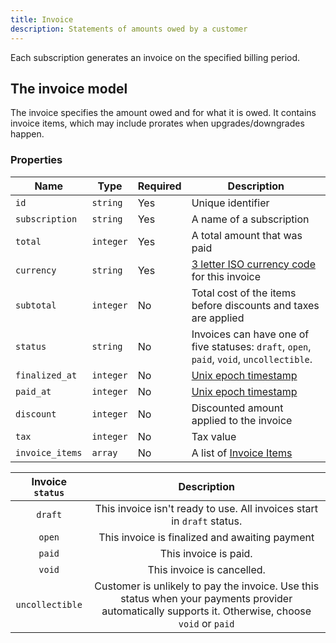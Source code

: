 ```yaml
---
title: Invoice
description: Statements of amounts owed by a customer
---
```


Each subscription generates an invoice on the specified billing period. 

## The invoice model

The invoice specifies the amount owed and for what it is owed. It contains invoice items, which may include prorates when upgrades/downgrades happen.
### Properties

| Name            | Type      | Required | Description                                                |
| --------------- | --------- | -------- | ---------------------------------------------------------- |
| `id`            | `string`  | Yes      | Unique identifier                                          |
| `subscription`  | `string`  | Yes      | A name of a subscription                                   |
| `total`         | `integer` | Yes      | A total amount that was paid                               |
| `currency`      | `string`  | Yes      | [3 letter ISO currency code](https://www.iso.org/iso-4217-currency-codes.html) for this invoice                    |
| `subtotal`      | `integer` | No       | Total cost of the items before discounts and taxes are applied                                          |
| `status`        | `string`  | No       | Invoices can have one of five statuses: `draft`, `open`, `paid`, `void`, `uncollectible`.                                                |
| `finalized_at`  | `integer` | No       | [Unix epoch timestamp](https://en.wikipedia.org/wiki/Unix_time)                                         |
| `paid_at`       | `integer` | No       |[Unix epoch timestamp](https://en.wikipedia.org/wiki/Unix_time)                                           |
| `discount`      | `integer` | No       | Discounted amount applied to the invoice                                         |
| `tax`           | `integer` | No       | Tax value                                                  |
| `invoice_items` | `array`   | No       | A list of [Invoice Items](/revenue-resources/invoice-item) |


| Invoice `status` |                                                                     Description                                                                    |
|:----------------:|:--------------------------------------------------------------------------------------------------------------------------------------------------:|
| `draft`          | This invoice isn't ready to use. All invoices start in  `draft` status.                                                                            |
| `open`           | This invoice is finalized and awaiting payment                                                                                                     |
| `paid`           | This invoice is paid.                                                                                                                              |
| `void`           | This invoice is cancelled.                                                                                                                         |
| `uncollectible`  | Customer is unlikely to pay the invoice. Use this status when your payments provider automatically supports it. Otherwise, choose `void` or `paid` |